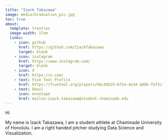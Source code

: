 ```yaml
---
title: "Izack Takazawa"
image: media/Graduation_pic.jpg
toc: true
about:
  template: trestles
  image-width: 17em
  links: 
    - icon: github
      href: https://github.com/IzackTakazawa
      target: blank
    - icon: instagram
      href: https://www.instagram.com/
      target: blank
    - icon: X
      href: https://x.com/
    - text: Five Tool Profile
      href: https://fivetool.org/players/66c49525-b72e-4e34-a09b-fef3c19152ca
    - text: Email
      icon: envelope
      href: mailto:izack.takazawa@student.chaminade.edu
---
```


Hi

My name is Izack Takazawa, I am a student athlete at Chaminade University of Honolulu. I am a right handed pitcher studying Data Science and Visualization.

